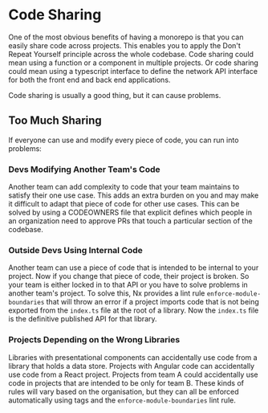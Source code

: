 # Code Sharing

One of the most obvious benefits of having a monorepo is that you can easily share code across projects. This enables you to apply the Don't Repeat Yourself principle across the whole codebase. Code sharing could mean using a function or a component in multiple projects. Or code sharing could mean using a typescript interface to define the network API interface for both the front end and back end applications.

Code sharing is usually a good thing, but it can cause problems.

## Too Much Sharing

If everyone can use and modify every piece of code, you can run into problems:

### Devs Modifying Another Team's Code

Another team can add complexity to code that your team maintains to satisfy their one use case. This adds an extra burden on you and may make it difficult to adapt that piece of code for other use cases. This can be solved by using a CODEOWNERS file that explicit defines which people in an organization need to approve PRs that touch a particular section of the codebase.

### Outside Devs Using Internal Code

Another team can use a piece of code that is intended to be internal to your project. Now if you change that piece of code, their project is broken. So your team is either locked in to that API or you have to solve problems in another team's project. To solve this, Nx provides a lint rule `enforce-module-boundaries` that will throw an error if a project imports code that is not being exported from the `index.ts` file at the root of a library. Now the `index.ts` file is the definitive published API for that library.

### Projects Depending on the Wrong Libraries

Libraries with presentational components can accidentally use code from a library that holds a data store. Projects with Angular code can accidentally use code from a React project. Projects from team A could accidentally use code in projects that are intended to be only for team B. These kinds of rules will vary based on the organisation, but they can all be enforced automatically using tags and the `enforce-module-boundaries` lint rule.
